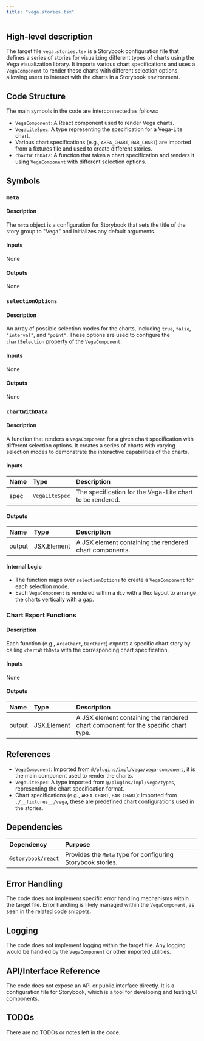 ```yaml
---
title: "vega.stories.tsx"
---
```


## High-level description

The target file `vega.stories.tsx` is a Storybook configuration file that defines a series of stories for visualizing different types of charts using the Vega visualization library. It imports various chart specifications and uses a `VegaComponent` to render these charts with different selection options, allowing users to interact with the charts in a Storybook environment.

## Code Structure

The main symbols in the code are interconnected as follows:
- `VegaComponent`: A React component used to render Vega charts.
- `VegaLiteSpec`: A type representing the specification for a Vega-Lite chart.
- Various chart specifications (e.g., `AREA_CHART`, `BAR_CHART`) are imported from a fixtures file and used to create different stories.
- `chartWithData`: A function that takes a chart specification and renders it using `VegaComponent` with different selection options.

## Symbols

### `meta`
#### Description
The `meta` object is a configuration for Storybook that sets the title of the story group to "Vega" and initializes any default arguments.

#### Inputs
None

#### Outputs
None

### `selectionOptions`
#### Description
An array of possible selection modes for the charts, including `true`, `false`, `"interval"`, and `"point"`. These options are used to configure the `chartSelection` property of the `VegaComponent`.

#### Inputs
None

#### Outputs
None

### `chartWithData`
#### Description
A function that renders a `VegaComponent` for a given chart specification with different selection options. It creates a series of charts with varying selection modes to demonstrate the interactive capabilities of the charts.

#### Inputs
| Name | Type | Description |
|:-----|:-----|:------------|
| spec | `VegaLiteSpec` | The specification for the Vega-Lite chart to be rendered. |

#### Outputs
| Name | Type | Description |
|:-----|:-----|:------------|
| output | JSX.Element | A JSX element containing the rendered chart components. |

#### Internal Logic
- The function maps over `selectionOptions` to create a `VegaComponent` for each selection mode.
- Each `VegaComponent` is rendered within a `div` with a flex layout to arrange the charts vertically with a gap.

### Chart Export Functions
#### Description
Each function (e.g., `AreaChart`, `BarChart`) exports a specific chart story by calling `chartWithData` with the corresponding chart specification.

#### Inputs
None

#### Outputs
| Name | Type | Description |
|:-----|:-----|:------------|
| output | JSX.Element | A JSX element containing the rendered chart component for the specific chart type. |

## References

- `VegaComponent`: Imported from `@/plugins/impl/vega/vega-component`, it is the main component used to render the charts.
- `VegaLiteSpec`: A type imported from `@/plugins/impl/vega/types`, representing the chart specification format.
- Chart specifications (e.g., `AREA_CHART`, `BAR_CHART`): Imported from `./__fixtures__/vega`, these are predefined chart configurations used in the stories.

## Dependencies

| Dependency | Purpose |
|:-----------|:--------|
| `@storybook/react` | Provides the `Meta` type for configuring Storybook stories. |

## Error Handling

The code does not implement specific error handling mechanisms within the target file. Error handling is likely managed within the `VegaComponent`, as seen in the related code snippets.

## Logging

The code does not implement logging within the target file. Any logging would be handled by the `VegaComponent` or other imported utilities.

## API/Interface Reference

The code does not expose an API or public interface directly. It is a configuration file for Storybook, which is a tool for developing and testing UI components.

## TODOs

There are no TODOs or notes left in the code.